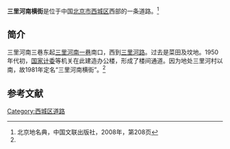 {{Coord|39.911801|116.3394995|type:landmark_region:CN-11_source:GoogleMaps|display=title}}
{{Infobox China Road
|路牌类型 = Beijing
|道路方向 = WE
|中文道路名称 = 三里河南横街
|道路名称拼音 = SANLIHENANHENG JIE
|图片 =
|图片说明 = 
|道路属性 = 
|道路总长度 = 
|车速限制 = 
|行车线数量 = 
|所在地区 = [[北京市|北京市]][[西城区|西城区]]
|起点 =[[三里河南一巷|三里河南一巷]]南口
|终点 =[[三里河路|三里河路]]
|路段主要建筑 =[[北京市第四十四中学|北京市第四十四中学]]<br>[[中华人民共和国财政部|中华人民共和国财政部]]
}}

'''三里河南横街'''是位于中国[[北京市|北京市]][[西城区|西城区]]西部的一条道路。<ref name=bjdmd>北京地名典，中国文联出版社，2008年，第208页</ref>

==简介==
三里河南三巷东起[[三里河南一巷|三里河南一巷]]南口，西到[[三里河路|三里河路]]。过去是菜田及坟地。1950年代初，[[国家计委|国家计委]]等机关在此建造办公楼，形成了楼间通道。因为地处三里河村以南，故1981年定名“三里河南横街”。<ref name=bjdmd/>

==参考文献==
{{reflist}}

[[Category:西城区道路|Category:西城区道路]]